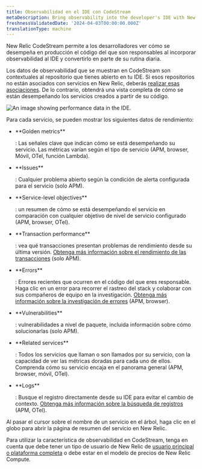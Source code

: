 ```yaml
---
title: Observabilidad en el IDE con CodeStream
metaDescription: Bring observability into the developer's IDE with New Relic CodeStream.
freshnessValidatedDate: '2024-04-03T00:00:00.000Z'
translationType: machine
---
```


New Relic CodeStream permite a los desarrolladores ver cómo se desempeña en producción el código del que son responsables al incorporar observabilidad al IDE y convertirlo en parte de su rutina diaria.

Los datos de observabilidad que se muestran en CodeStream son contextuales al repositorio que tienes abierto en tu IDE. Si esos repositorios no están asociados con servicios en New Relic, deberás [realizar esas asociaciones](/docs/codestream/observability/repo-association). De lo contrario, obtendrá una vista completa de cómo se están desempeñando los servicios creados a partir de su código.

<img
  title="Performance data for your services"
  alt="An image showing performance data in the IDE."
  src="/images/codestream_screenshot-crop_o11y.webp"
/>

Para cada servicio, se pueden mostrar los siguientes datos de rendimiento:

* <DNT>
    **Golden metrics**
  </DNT>

  : Las señales clave que indican cómo se está desempeñando su servicio. Las métricas varían según el tipo de servicio (APM, browser, Móvil, OTel, función Lambda).

* <DNT>
    **Issues**
  </DNT>

  : Cualquier problema abierto según la condición de alerta configurada para el servicio (solo APM).

* <DNT>
    **Service-level objectives**
  </DNT>

  : un resumen de cómo se está desempeñando el servicio en comparación con cualquier objetivo de nivel de servicio configurado (APM, browser, OTel).

* <DNT>
    **Transaction performance**
  </DNT>

  : vea qué transacciones presentan problemas de rendimiento desde su última versión. [Obtenga más información sobre el rendimiento de las transacciones](/docs/codestream/observability/transactions) (solo APM).

* <DNT>
    **Errors**
  </DNT>

  : Errores recientes que ocurren en el código del que eres responsable. Haga clic en un error para recorrer el rastreo del stack y colaborar con sus compañeros de equipo en la investigación. [Obtenga más información sobre la investigación de errores](/docs/codestream/observability/error-investigation) (APM, browser).

* <DNT>
    **Vulnerabilities**
  </DNT>

  : vulnerabilidades a nivel de paquete, incluida información sobre cómo solucionarlas (solo APM).

* <DNT>
    **Related services**
  </DNT>

  : Todos los servicios que llaman o son llamados por su servicio, con la capacidad de ver las métricas doradas para cada uno de ellos. Comprenda cómo su servicio encaja en el panorama general (APM, browser, móvil, OTel).

* <DNT>
    **Logs**
  </DNT>

  : Busque el registro directamente desde su IDE para evitar el cambio de contexto. [Obtenga más información sobre la búsqueda de registros](/docs/codestream/observability/log-search) (APM, OTel).

Al pasar el cursor sobre el nombre de un servicio en el árbol, haga clic en el globo para abrir la página de resumen del servicio en New Relic.

Para utilizar la característica de observabilidad en CodeStream, tenga en cuenta que debe tener un tipo de usuario de New Relic de [usuario principal o plataforma completa](/docs/accounts/accounts-billing/new-relic-one-user-management/user-type/#user-type-capabilities) o debe estar en el modelo de precios de New Relic Compute.
